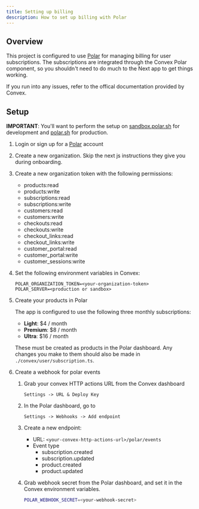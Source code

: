 ```yaml
---
title: Setting up billing
description: How to set up billing with Polar
---
```


## Overview

This project is configured to use [Polar](https://polar.sh/) for managing billing for user subscriptions. The subscriptions are integrated through the Convex Polar component, so you
shouldn't need to do much to the Next app to get things working.

If you run into any issues, refer to the offical documentation provided by Convex.

<Cards>
  <Card
    title="Convex Polar Quickstart"
    href="https://www.convex.dev/components/polar"
  />
</Cards>

## Setup

**IMPORTANT**: You'll want to perform the setup on [sandbox.polar.sh](https://sandbox.polar.sh/) for development and [polar.sh](https://polar.sh/) for production.

1. Login or sign up for a [Polar](https://polar.sh/) account
2. Create a new organization. Skip the next js instructions they give you during onboarding.
3. Create a new organization token with the following permissions:
   - products:read
   - products:write
   - subscriptions:read
   - subscriptions:write
   - customers:read
   - customers:write
   - checkouts:read
   - checkouts:write
   - checkout_links:read
   - checkout_links:write
   - customer_portal:read
   - customer_portal:write
   - customer_sessions:write
4. Set the following environment variables in Convex:
   ```
   POLAR_ORGANIZATION_TOKEN=<your-organization-token>
   POLAR_SERVER=<production or sandbox>
   ```
5. Create your products in Polar

   The app is configured to use the following three monthly subscriptions:

   - **Light**: $4 / month
   - **Premium**: $8 / month
   - **Ultra**: $16 / month

   These must be created as products in the Polar dashboard. Any changes you make to them should also be made in `./convex/user/subscription.ts`.

6. Create a webhook for polar events

   1. Grab your convex HTTP actions URL from the Convex dashboard

      `Settings -> URL & Deploy Key`

   2. In the Polar dashboard, go to

      `Settings -> Webhooks -> Add endpoint`

   3. Create a new endpoint:
      - URL: `<your-convex-http-actions-url>/polar/events`
      - Event type
        - subscription.created
        - subscription.updated
        - product.created
        - product.updated
   4. Grab webhook secret from the Polar dashboard, and set it in the Convex environment variables.
      ```bash
      POLAR_WEBHOOK_SECRET=<your-webhook-secret>
      ```
